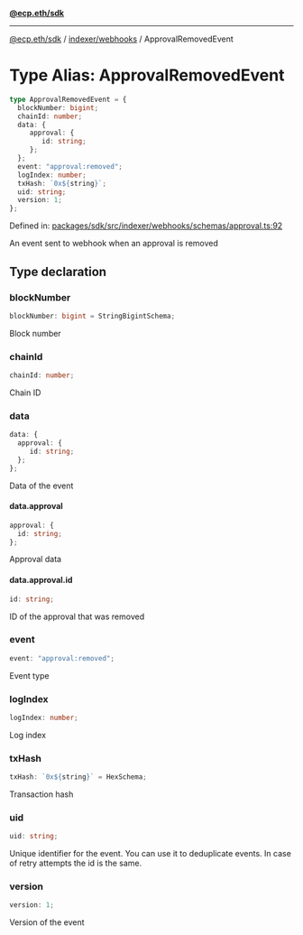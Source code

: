 [**@ecp.eth/sdk**](../../../index.mdx)

***

[@ecp.eth/sdk](/sdk-reference/index.mdx) / [indexer/webhooks](/sdk-reference/indexer/webhooks/index.mdx) / ApprovalRemovedEvent

# Type Alias: ApprovalRemovedEvent

```ts
type ApprovalRemovedEvent = {
  blockNumber: bigint;
  chainId: number;
  data: {
     approval: {
        id: string;
     };
  };
  event: "approval:removed";
  logIndex: number;
  txHash: `0x${string}`;
  uid: string;
  version: 1;
};
```

Defined in: [packages/sdk/src/indexer/webhooks/schemas/approval.ts:92](https://github.com/ecp-eth/comments-monorepo/blob/main/packages/sdk/src/indexer/webhooks/schemas/approval.ts#L92)

An event sent to webhook when an approval is removed

## Type declaration

### blockNumber

```ts
blockNumber: bigint = StringBigintSchema;
```

Block number

### chainId

```ts
chainId: number;
```

Chain ID

### data

```ts
data: {
  approval: {
     id: string;
  };
};
```

Data of the event

#### data.approval

```ts
approval: {
  id: string;
};
```

Approval data

#### data.approval.id

```ts
id: string;
```

ID of the approval that was removed

### event

```ts
event: "approval:removed";
```

Event type

### logIndex

```ts
logIndex: number;
```

Log index

### txHash

```ts
txHash: `0x${string}` = HexSchema;
```

Transaction hash

### uid

```ts
uid: string;
```

Unique identifier for the event. You can use it to deduplicate events.
In case of retry attempts the id is the same.

### version

```ts
version: 1;
```

Version of the event

